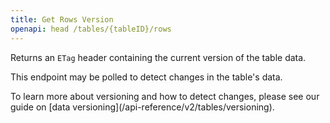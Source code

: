 ```yaml
---
title: Get Rows Version
openapi: head /tables/{tableID}/rows
---
```


Returns an `ETag` header containing the current version of the table data.

This endpoint may be polled to detect changes in the table's data.

<Tip>
  To learn more about versioning and how to detect changes, please see our guide on [data versioning](/api-reference/v2/tables/versioning).
</Tip>